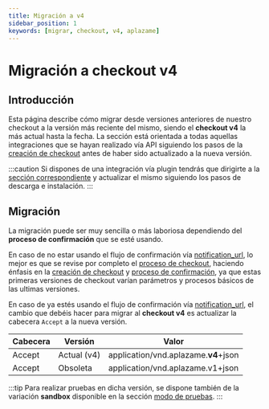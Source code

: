 ```yaml
---
title: Migración a v4
sidebar_position: 1
keywords: [migrar, checkout, v4, aplazame]
---
```


# Migración a checkout v4
## Introducción

Esta página describe cómo migrar desde versiones anteriores de nuestro checkout a la versión más reciente del mismo, siendo el **checkout v4** la más actual hasta la fecha. La sección está orientada a todas aquellas integraciones que se hayan realizado vía API siguiendo los pasos de la [creación de checkout](..) antes de haber sido actualizado a la nueva versión.

:::caution
Si dispones de una integración vía plugin tendrás que dirigirte a la [sección correspondiente](../../../plugins/intro/) y actualizar el mismo siguiendo los pasos de descarga e instalación.
:::

## Migración

La migración puede ser muy sencilla o más laboriosa dependiendo del **proceso de confirmación** que se esté usando.

En caso de no estar usando el flujo de confirmación vía [notification_url](../#merchant), lo mejor es que se revise por completo el [proceso de checkout](../../checkout-process/installment-payment/#proceso-checkout), haciendo énfasis en la [creación de checkout](..) y [proceso de confirmación](../../checkout-confirmation), ya que estas primeras versiones de checkout varían parámetros y procesos básicos de las ultimas versiones.

En caso de ya estés usando el flujo de confirmación vía [notification_url](../#merchant), el cambio que debéis hacer para migrar al **checkout v4** es actualizar la cabecera `Accept` a la nueva versión.

Cabecera | Versión | Valor
-------- | ------- | -----
Accept | Actual (v4) | application/vnd.aplazame.**v4**+json
Accept | Obsoleta | application/vnd.aplazame.v1+json

:::tip
Para realizar pruebas en dicha versión, se dispone también de la variación **sandbox** disponible en la sección [modo de pruebas](../../test-environment/test-mode/).
:::
